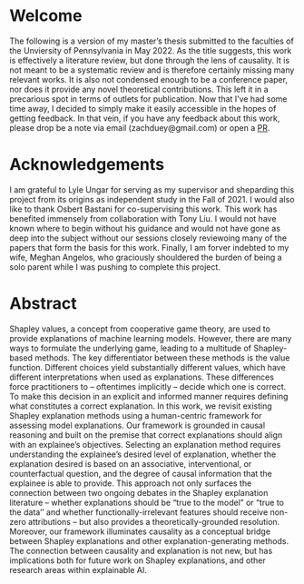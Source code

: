 # Welcome {.unnumbered}
The following is a version of my master's thesis submitted to the faculties of
the Unviersity of Pennsylvania in May 2022. As the title suggests, this work is
effectively a literature review, but done through the lens of causality. It is
not meant to be a systematic review and is therefore certainly missing many
relevant works. It is also not condensed enough to be a conference paper, nor
does it provide any novel theoretical contributions. This left it in a
precarious spot in terms of outlets for publication. Now that I've had some
time away, I decided to simply make it easily accessible in the hopes of
getting feedback. In that vein, if you have any feedback about this work,
please drop be a note via email (zachduey@gmail.com) or open a
[PR](https://github.com/zduey/revisiting-shapley-values).

# Acknowledgements {.unnumbered}
I am grateful to Lyle Ungar for serving as my supervisor and sheparding this
project from its origins as independent study in the Fall of 2021. I would also
like to thank Osbert Bastani for co-supervising this work. This work has
benefited immensely from collaboration with Tony Liu. I would not have known
where to begin without his guidance and would not have gone as deep into the
subject without our sessions closely reviewoing many of the papers that form
the basis for this work. Finally, I am forver indebted to my wife, Meghan
Angelos, who graciously shouldered the burden of being a solo parent while I
was pushing to complete this project.

# Abstract {.unnumbered}
Shapley values, a concept from cooperative game theory, are used to provide
explanations of machine learning models. However, there are many ways to
formulate the underlying game, leading to a multitude of Shapley-based methods.
The key differentiator between these methods is the value function. Different
choices yield substantially different values, which have different
interpretations when used as explanations. These differences force
practitioners to – oftentimes implicitly – decide which one is correct. To make
this decision in an explicit and informed manner requires defining what
constitutes a correct explanation. In this work, we revisit existing Shapley
explanation methods using a human-centric framework for assessing model
explanations. Our framework is grounded in causal reasoning and built on the
premise that correct explanations should align with an explainee’s objectives.
Selecting an explanation method requires understanding the explainee’s desired
level of explanation, whether the explanation desired is based on an
associative, interventional, or counterfactual question, and the degree of
causal information that the explainee is able to provide. This approach not
only surfaces the connection between two ongoing debates in the Shapley
explanation literature – whether explanations should be “true to the model” or
“true to the data'' and whether functionally-irrelevant features should receive
non-zero attributions – but also provides a theoretically-grounded resolution.
Moreover, our framework illuminates causality as a conceptual bridge between
Shapley explanations and other explanation-generating methods. The connection
between causality and explanation is not new, but has implications both for
future work on Shapley explanations, and other research areas within
explainable AI.
